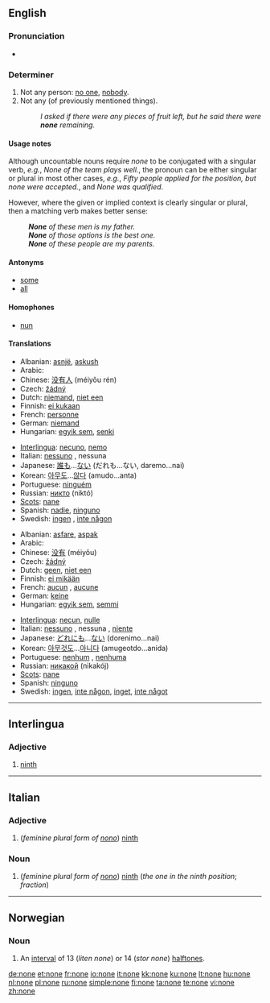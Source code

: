{{wikipedia|None (disambiguation)}}
{{also|None}}
==English==
{{rank|suppose|else|entered|505|none|river|change|happy}}

===Pronunciation===
* {{audio|en-us-none.ogg|Audio (US)}}

===Determiner===
{{wikipedia}}
{{en-det}}

# Not any person: [[no one]], [[nobody]].
# Not any (of previously mentioned things).
#: ''I asked if there were any pieces of fruit left, but he said there were '''none''' remaining.''

====Usage notes====
Although uncountable nouns require ''none'' to be conjugated with a singular verb, ''e.g.'', ''None of the team plays well.'', the pronoun can be either singular or plural in most other cases, ''e.g.'', ''Fifty people applied for the position, but none were accepted.'', and ''None was qualified''.

However, where the given or implied context is clearly singular or plural, then a matching verb makes better sense:
: '''''None''' of these men is my father.''
: '''''None''' of those options is the best one.''
: '''''None''' of these people are my parents.''

====Antonyms====
* [[some]]
* [[all]]

====Homophones====
* [[nun]]

====Translations====
{{trans-top|not any person; no one, nobody}}
* Albanian: [[asnjë]], [[askush]]
* Arabic: {{Arab|[[لا احد]]}} {{IPAchar|(lā ’áħad)}}
* Chinese: [[没有人]] (méiyǒu rén)
* Czech: [[žádný]] {{m}}
* Dutch: [[niemand]], [[niet een]]
* Finnish: [[ei kukaan]]
* French: [[personne]]
* German: [[niemand]]
* Hungarian: [[egyik sem]], [[senki]]
{{trans-mid}}
* [[Interlingua]]: [[necuno]], [[nemo]]
* Italian: [[nessuno]] {{m}}, nessuna {{f}}
* Japanese: [[誰も]]...[[ない]] (だれも...ない, daremo...nai)
* Korean: [[아무도]]...[[않다]] (amudo...anta)
* Portuguese: [[ninguém]]
* Russian: [[никто]] (niktó)
* [[Scots]]: [[nane]]
* Spanish: [[nadie]], [[ninguno]]
* Swedish: [[ingen]] , [[inte någon]]
{{trans-bottom}}

{{trans-top|not any}}
* Albanian: [[asfare]], [[aspak]]
* Arabic: {{Arab|[[لا شئ]]}} {{IPAchar|(lā šæy’)}}
* Chinese: [[没有]] (méiyǒu)
* Czech: [[žádný]] {{m}}
* Dutch: [[geen]], [[niet een]]
* Finnish: [[ei mikään]]
* French: [[aucun]] {{m}}, [[aucune]] {{f}}
* German: [[keine]]
* Hungarian: [[egyik sem]], [[semmi]]
{{trans-mid}}
* [[Interlingua]]: [[necun]], [[nulle]]
* Italian: [[nessuno]] {{m}}, nessuna {{f}}, [[niente]]
* Japanese: [[どれにも]]...[[ない]] (dorenimo...nai)
* Korean: [[아무것도]]...[[아니다]] (amugeotdo...anida)
* Portuguese: [[nenhum]] {{m}}, [[nenhuma]] {{f}}
* Russian: [[никакой]] (nikakój)
* [[Scots]]: [[nane]]
* Spanish: [[ninguno]]
* Swedish: [[ingen]], [[inte någon]], [[inget]], [[inte något]]
{{trans-bottom}}

----

==Interlingua==

===Adjective===
{{infl|ia|adjective}}

# [[ninth]]

----

==Italian==

===Adjective===
{{infl|it|adjective|g=f|plural}}

# (''feminine plural form of [[nono#Italian|nono]]'') [[ninth]]

===Noun===
{{infl|it|noun|g=f|plural}}

# (''feminine plural form  of [[nono#Italian|nono]]'') [[ninth]] (''the one in the ninth position''; ''fraction'')

----

==Norwegian==

===Noun===
{{no-noun-m1|non}}

# {{music|lang=no}} An [[interval]] of 13 (''liten none'') or 14 (''stor none'') [[halftone]]s.

[[de:none]]
[[et:none]]
[[fr:none]]
[[io:none]]
[[it:none]]
[[kk:none]]
[[ku:none]]
[[lt:none]]
[[hu:none]]
[[nl:none]]
[[pl:none]]
[[ru:none]]
[[simple:none]]
[[fi:none]]
[[ta:none]]
[[te:none]]
[[vi:none]]
[[zh:none]]